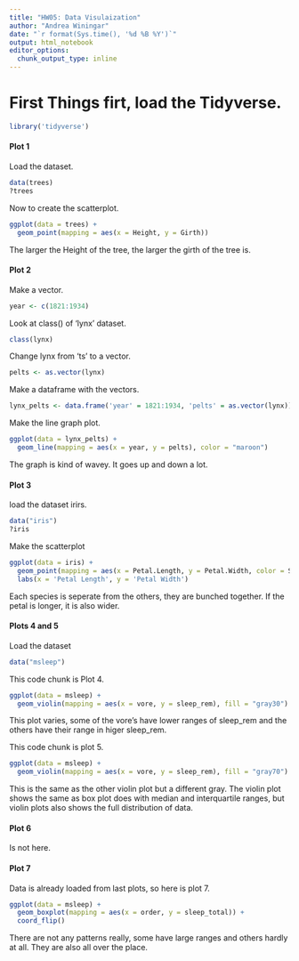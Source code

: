 ```yaml
---
title: "HW05: Data Visulaization"
author: "Andrea Winingar"
date: "`r format(Sys.time(), '%d %B %Y')`"
output: html_notebook
editor_options: 
  chunk_output_type: inline
---
```


# First Things firt, load the Tidyverse.

```r
library('tidyverse')
```

#### Plot 1

Load the dataset.

```r
data(trees)
?trees
```


Now to create the scatterplot.

```r
ggplot(data = trees) +
  geom_point(mapping = aes(x = Height, y = Girth))
```

The larger the Height of the tree, the larger the girth of the tree is. 

#### Plot 2

Make a vector.

```r
year <- c(1821:1934)
```

Look at class() of 'lynx' dataset.

```r
class(lynx)
```

Change lynx from 'ts' to a vector.

```r
pelts <- as.vector(lynx)
```

Make a dataframe with the vectors.

```r
lynx_pelts <- data.frame('year' = 1821:1934, 'pelts' = as.vector(lynx)) 
```

Make the line graph plot.

```r
ggplot(data = lynx_pelts) +
  geom_line(mapping = aes(x = year, y = pelts), color = "maroon")
```

The graph is kind of wavey. It goes up and down a lot.

#### Plot 3

load the dataset irirs.

```r
data("iris")
?iris
```

Make the scatterplot

```r
ggplot(data = iris) +
  geom_point(mapping = aes(x = Petal.Length, y = Petal.Width, color = Species, shape = Species), size = 2) + 
  labs(x = 'Petal Length', y = 'Petal Width')

```

Each species is seperate from the others, they are bunched together. If the petal is longer, it is also wider.

#### Plots 4 and 5

Load the dataset

```r
data("msleep")
```

This code chunk is Plot 4.

```r
ggplot(data = msleep) +
  geom_violin(mapping = aes(x = vore, y = sleep_rem), fill = "gray30")
```

This plot varies, some of the vore's have lower ranges of sleep_rem and the others have their range in higer sleep_rem.

This code chunk is plot 5.

```r
ggplot(data = msleep) +
  geom_violin(mapping = aes(x = vore, y = sleep_rem), fill = "gray70")
```

This is the same as the other violin plot but a different gray. The violin plot shows the same as box plot does with median and interquartile ranges, but violin plots also shows the full distribution of data.

#### Plot 6

Is not here.

#### Plot 7

Data is already loaded from last plots, so here is plot 7.

```r
ggplot(data = msleep) +
  geom_boxplot(mapping = aes(x = order, y = sleep_total)) +
  coord_flip()
```

There are not any patterns really, some have large ranges and others hardly at all. They are also all over the place.

